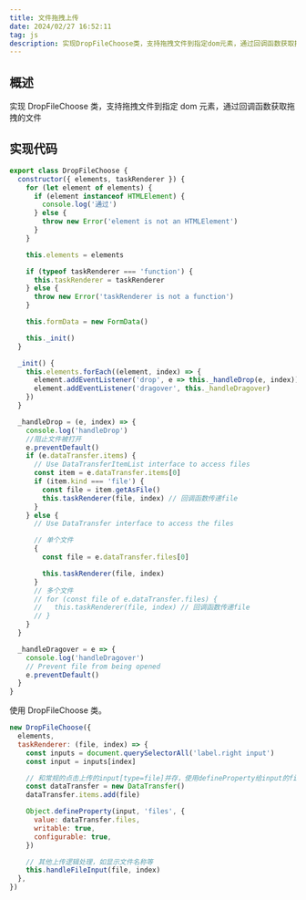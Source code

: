 ```yaml
---
title: 文件拖拽上传
date: 2024/02/27 16:52:11
tag: js
description: 实现DropFileChoose类，支持拖拽文件到指定dom元素，通过回调函数获取拖拽的文件
---
```


## 概述

实现 DropFileChoose 类，支持拖拽文件到指定 dom 元素，通过回调函数获取拖拽的文件

## 实现代码

```js
export class DropFileChoose {
  constructor({ elements, taskRenderer }) {
    for (let element of elements) {
      if (element instanceof HTMLElement) {
        console.log('通过')
      } else {
        throw new Error('element is not an HTMLElement')
      }
    }

    this.elements = elements

    if (typeof taskRenderer === 'function') {
      this.taskRenderer = taskRenderer
    } else {
      throw new Error('taskRenderer is not a function')
    }

    this.formData = new FormData()

    this._init()
  }

  _init() {
    this.elements.forEach((element, index) => {
      element.addEventListener('drop', e => this._handleDrop(e, index))
      element.addEventListener('dragover', this._handleDragover)
    })
  }

  _handleDrop = (e, index) => {
    console.log('handleDrop')
    //阻止文件被打开
    e.preventDefault()
    if (e.dataTransfer.items) {
      // Use DataTransferItemList interface to access files
      const item = e.dataTransfer.items[0]
      if (item.kind === 'file') {
        const file = item.getAsFile()
        this.taskRenderer(file, index) // 回调函数传递file
      }
    } else {
      // Use DataTransfer interface to access the files

      // 单个文件
      {
        const file = e.dataTransfer.files[0]

        this.taskRenderer(file, index)
      }
      // 多个文件
      // for (const file of e.dataTransfer.files) {
      //   this.taskRenderer(file, index) // 回调函数传递file
      // }
    }
  }

  _handleDragover = e => {
    console.log('handleDragover')
    // Prevent file from being opened
    e.preventDefault()
  }
}
```

使用 DropFileChoose 类。

```js
new DropFileChoose({
  elements,
  taskRenderer: (file, index) => {
    const inputs = document.querySelectorAll('label.right input')
    const input = inputs[index]

    // 和常规的点击上传的input[type=file]并存，使用defineProperty给input的files属性赋值
    const dataTransfer = new DataTransfer()
    dataTransfer.items.add(file)

    Object.defineProperty(input, 'files', {
      value: dataTransfer.files,
      writable: true,
      configurable: true,
    })

    // 其他上传逻辑处理，如显示文件名称等
    this.handleFileInput(file, index)
  },
})
```
